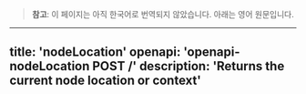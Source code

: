 <!-- AUTO-GENERATED-CONTENT:START (ENGLISH-COPY) -->
> **참고**: 이 페이지는 아직 한국어로 번역되지 않았습니다. 아래는 영어 원문입니다.

---
title: 'nodeLocation'
openapi: 'openapi-nodeLocation POST /'
description: 'Returns the current node location or context'
---